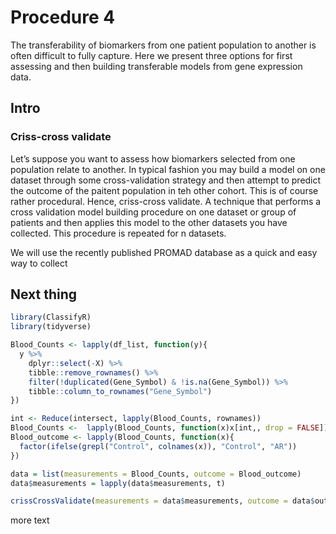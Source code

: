 # Procedure 4

The transferability of biomarkers from one patient population to another is often difficult to fully capture. Here we present three options for first assessing and then building transferable models from gene expression data.

## Intro

### Criss-cross validate

Let's suppose you want to assess how biomarkers selected from one population relate to another. In typical fashion you may build a model on one dataset through some cross-validation strategy and then attempt to predict the outcome of the paitent population in teh other cohort. This is of course rather procedural. Hence, criss-cross validate. A technique that performs a cross validation model building procedure on one dataset or group of patients and then applies this model to the other datasets you have collected. This procedure is repeated for n datasets.

We will use the recently published PROMAD database as a quick and easy way to collect 

## Next thing

```r
library(ClassifyR)
library(tidyverse)

Blood_Counts <- lapply(df_list, function(y){
  y %>%
    dplyr::select(-X) %>%
    tibble::remove_rownames() %>%
    filter(!duplicated(Gene_Symbol) & !is.na(Gene_Symbol)) %>%
    tibble::column_to_rownames("Gene_Symbol")
})

int <- Reduce(intersect, lapply(Blood_Counts, rownames))
Blood_Counts <-  lapply(Blood_Counts, function(x)x[int,, drop = FALSE])
Blood_outcome <- lapply(Blood_Counts, function(x){
  factor(ifelse(grepl("Control", colnames(x)), "Control", "AR"))
})

data = list(measurements = Blood_Counts, outcome = Blood_outcome)
data$measurements = lapply(data$measurements, t)

crissCrossValidate(measurements = data$measurements, outcome = data$outcome)
```



more text
